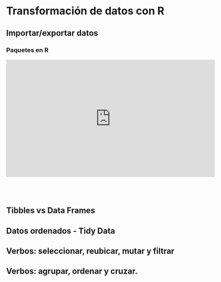 # Transformación de datos con R{#Trans}

## Importar/exportar datos

### Paquetes en R

<html>
<center>
<iframe width="560" height="315" src="https://www.youtube.com/embed/Yg3PEllMlyw" frameborder="0" gesture="media" allow="encrypted-media" allowfullscreen></iframe>
</center>
</html>

<br/>
<br/>


## Tibbles vs Data Frames
## Datos ordenados - Tidy Data
## Verbos: seleccionar, reubicar, mutar y filtrar
## Verbos: agrupar, ordenar y cruzar.



